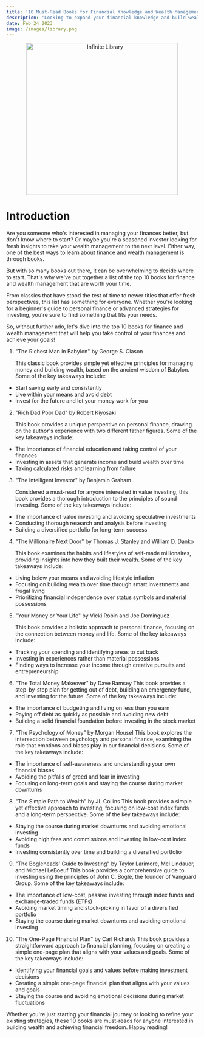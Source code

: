 ```yaml
---
title: '10 Must-Read Books for Financial Knowledge and Wealth Management'
description: 'Looking to expand your financial knowledge and build wealth? Check out these 10 must-read books for valuable insights, practical tips, and timeless wisdom.'
date: Feb 24 2023
image: /images/library.png
---
```


<center>
  <img src="/images/library.png" alt="Infinite Library" width="400" />
</center>

# Introduction

Are you someone who's interested in managing your finances better, but don't know where to start? Or maybe you're a seasoned investor looking for fresh insights to take your wealth management to the next level. Either way, one of the best ways to learn about finance and wealth management is through books.

But with so many books out there, it can be overwhelming to decide where to start. That's why we've put together a list of the top 10 books for finance and wealth management that are worth your time.

From classics that have stood the test of time to newer titles that offer fresh perspectives, this list has something for everyone. Whether you're looking for a beginner's guide to personal finance or advanced strategies for investing, you're sure to find something that fits your needs.

So, without further ado, let's dive into the top 10 books for finance and wealth management that will help you take control of your finances and achieve your goals!

1. "The Richest Man in Babylon" by George S. Clason

   This classic book provides simple yet effective principles for managing money and building wealth, based on the ancient wisdom of Babylon. Some of the key takeaways include:

- Start saving early and consistently
- Live within your means and avoid debt
- Invest for the future and let your money work for you

2. "Rich Dad Poor Dad" by Robert Kiyosaki

   This book provides a unique perspective on personal finance, drawing on the author's experience with two different father figures. Some of the key takeaways include:

- The importance of financial education and taking control of your finances
- Investing in assets that generate income and build wealth over time
- Taking calculated risks and learning from failure

3. "The Intelligent Investor" by Benjamin Graham

   Considered a must-read for anyone interested in value investing, this book provides a thorough introduction to the principles of sound investing. Some of the key takeaways include:

- The importance of value investing and avoiding speculative investments
- Conducting thorough research and analysis before investing
- Building a diversified portfolio for long-term success

4. "The Millionaire Next Door" by Thomas J. Stanley and William D. Danko

   This book examines the habits and lifestyles of self-made millionaires, providing insights into how they built their wealth. Some of the key takeaways include:

- Living below your means and avoiding lifestyle inflation
- Focusing on building wealth over time through smart investments and frugal living
- Prioritizing financial independence over status symbols and material possessions

5. "Your Money or Your Life" by Vicki Robin and Joe Dominguez

   This book provides a holistic approach to personal finance, focusing on the connection between money and life. Some of the key takeaways include:

- Tracking your spending and identifying areas to cut back
- Investing in experiences rather than material possessions
- Finding ways to increase your income through creative pursuits and entrepreneurship

6. "The Total Money Makeover" by Dave Ramsey
   This book provides a step-by-step plan for getting out of debt, building an emergency fund, and investing for the future. Some of the key takeaways include:

- The importance of budgeting and living on less than you earn
- Paying off debt as quickly as possible and avoiding new debt
- Building a solid financial foundation before investing in the stock market

7. "The Psychology of Money" by Morgan Housel
   This book explores the intersection between psychology and personal finance, examining the role that emotions and biases play in our financial decisions. Some of the key takeaways include:

- The importance of self-awareness and understanding your own financial biases
- Avoiding the pitfalls of greed and fear in investing
- Focusing on long-term goals and staying the course during market downturns

8. "The Simple Path to Wealth" by JL Collins
   This book provides a simple yet effective approach to investing, focusing on low-cost index funds and a long-term perspective. Some of the key takeaways include:

- Staying the course during market downturns and avoiding emotional investing
- Avoiding high fees and commissions and investing in low-cost index funds
- Investing consistently over time and building a diversified portfolio

9. "The Bogleheads' Guide to Investing" by Taylor Larimore, Mel Lindauer, and Michael LeBoeuf
   This book provides a comprehensive guide to investing using the principles of John C. Bogle, the founder of Vanguard Group. Some of the key takeaways include:

- The importance of low-cost, passive investing through index funds and exchange-traded funds (ETFs)
- Avoiding market timing and stock-picking in favor of a diversified portfolio
- Staying the course during market downturns and avoiding emotional investing

10. "The One-Page Financial Plan" by Carl Richards
    This book provides a straightforward approach to financial planning, focusing on creating a simple one-page plan that aligns with your values and goals. Some of the key takeaways include:

- Identifying your financial goals and values before making investment decisions
- Creating a simple one-page financial plan that aligns with your values and goals
- Staying the course and avoiding emotional decisions during market fluctuations

Whether you're just starting your financial journey or looking to refine your existing strategies, these 10 books are must-reads for anyone interested in building wealth and achieving financial freedom. Happy reading!

<div className="sharethis-inline-share-buttons"></div>
